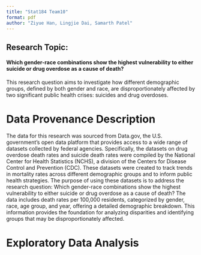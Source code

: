 ```yaml
---
title: "Stat184 Team10"
format: pdf
author: "Ziyue Han, Lingjie Dai, Samarth Patel"
---
```


## Research Topic:

#### Which gender-race combinations show the highest vulnerability to either suicide or drug overdose as a cause of death?

This research question aims to investigate how different demographic groups, defined by both gender and race, are disproportionately affected by two significant public health crises: suicides and drug overdoses.

# Data Provenance Description

The data for this research was sourced from Data.gov, the U.S. government's open data platform that provides access to a wide range of datasets collected by federal agencies. Specifically, the datasets on drug overdose death rates and suicide death rates were compiled by the National Center for Health Statistics (NCHS), a division of the Centers for Disease Control and Prevention (CDC). These datasets were created to track trends in mortality rates across different demographic groups and to inform public health strategies. The purpose of using these datasets is to address the research question: Which gender-race combinations show the highest vulnerability to either suicide or drug overdose as a cause of death? The data includes death rates per 100,000 residents, categorized by gender, race, age group, and year, offering a detailed demographic breakdown. This information provides the foundation for analyzing disparities and identifying groups that may be disproportionately affected.

# Exploratory Data Analysis
